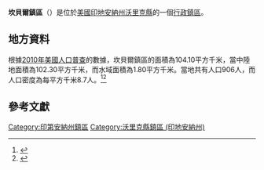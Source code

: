 {{noteTA
|G1=USState
|G2=地名
|G3=Unit
}}
{{Infobox settlement
|official_name            = 坎貝爾鎮區
|native_name = Campbell Township
|settlement_type          = [[行政鎮區|行政鎮區]]
|image_skyline            = 
|imagesize                = 
|image_map                = Map highlighting Campbell Township, Warrick County, Indiana.svg
|mapsize                  = 250px
|pushpin_map  =USA Indiana
|pushpin_label = 坎貝爾鎮區
|pushpin_label_position   = top
|pushpin_map_caption      = 坎貝爾鎮區在印地安納州的位置
|subdivision_type         = [[世界政區索引|國家]]
|subdivision_type1        = [[美国州份|州份]]
|subdivision_type2        = [[印地安納州行政区划|縣]]
|subdivision_name         = [[美国|美国]]
|subdivision_name1        = [[印地安納州|印地安納州]]
|subdivision_name2        = [[沃里克縣_(印地安納州)|沃里克縣]]
|elevation_ft             = 413
|elevation_m              = 126
|timezone                 = [[北美东部時區|北美东部時區]]
|area_total_km2           = 104.10
|area_land_km2            = 102.30
|area_water_km2           = 1.80
|area_total_sq_mi         = 
|area_land_sq_mi          = 
|area_water_sq_mi         = 
|population_as_of         = [[2010年美國人口普查|2010]]
|population_footnotes     = 
|population_total         = 906
|population_density_km2   = auto
|population_density_sq_mi = auto
|utc_offset               = -5
|coordinates              = {{coord|38|05|30|N|87|25|04|W|type:city_region:US-AL_source:GNS-enwiki|display=inline,title}}
| coor_pinpoint           = 
| coordinates_footnotes   = 
|timezone_DST             = EDT
|utc_offset_DST           = -4
|postal_code_type         = [[美國郵區編號|郵區編號]]
|postal_code              = 47601, 47610, 47613, 47619, 47725
|area_code                = {{link-en|电话区号812|Area code 812|812}}
|blank_name = [[地名信息系统|GNIS ID]]
|blank_info = 453156
}}
'''坎貝爾鎮區'''（{{lang-en|Campbell Township}}）是位於[[美國|美國]][[印地安納州|印地安納州]][[沃里克縣_(印地安納州)|沃里克縣]]的一個[[行政鎮區|行政鎮區]]。

== 地方資料 ==
根據[[2010年美國人口普查|2010年美國人口普查]]的數據，坎貝爾鎮區的面積為104.10平方千米，當中陸地面積為102.30平方千米，而水域面積為1.80平方千米。當地共有人口906人，而人口密度為每平方千米8.7人。<ref name="GR8">{{cite web|url=http://factfinder2.census.gov|publisher=[[美国人口调查局|美国人口调查局]]|accessdate=2011-05-14|title=American FactFinder|archive-date=2013-09-11|archive-url=https://web.archive.org/web/20130911234518/http://factfinder2.census.gov/|dead-url=no}}</ref><ref>{{cite web|url=https://www.citypopulation.de/en/usa/indiana/admin/|title=USA: Indiana (Counties and Townships) - City Population|access-date=2020-09-02|archive-date=2020-04-22|archive-url=https://web.archive.org/web/20200422090607/https://www.citypopulation.de/en/usa/indiana/admin/}}</ref>

== 參考文獻 ==
{{reflist}}

{{沃里克縣 (印地安納州)}}

{{DEFAULTSORT:Campbell Township}}
[[Category:印第安納州鎮區|Category:印第安納州鎮區]]
[[Category:沃里克縣鎮區_(印地安納州)|Category:沃里克縣鎮區 (印地安納州)]]

{{Indiana-geo-stub}}